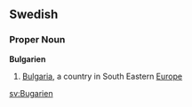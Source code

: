 ==Swedish==
===Proper Noun===
'''Bulgarien'''

#[[Bulgaria]], a country in South Eastern [[Europe]]

[[sv:Bugarien]]